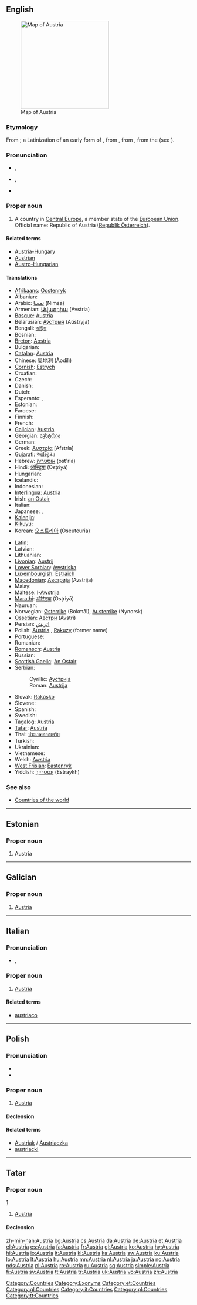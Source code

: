 {{wikipedia}}
==English==
[[Image:Au-map.png|thumb|right|240px|Map of Austria]]

===Etymology===
From {{etyl|la}} {{term|Austria|lang=la}}; a Latinization of an early form of {{etyl|de}} {{term|Österreich|lang=de||eastern empire}}, from {{etyl|goh}} {{term|ostar||eastern|lang=goh}}, from {{proto|Germanic|austra}}, from the {{proto|Indo-European|aus-|to shine}} (see {{term|dawn}}).

===Pronunciation===
* {{a|UK}} {{IPA|/ˈɒs.tɹi.ə/|/ˈɔː.stɹi.ə/}}, {{SAMPA|/"Qs.tri.@/|/"O:.stri.@/}}
* {{a|US}} {{IPA|/ˈɑs.tɹi.ə/|/ˈɔː.stɹi.ə/}}, {{SAMPA|/"As.tri.@/|/"O:.stri.@/}}
* {{audio|en-us-Austria.ogg|Audio (US)}}

===Proper noun===
{{en-proper noun}}

# A country in [[Central Europe]], a member state of the [[European Union]]. Official name: Republic of Austria ([[Republik Österreich]]).

====Related terms====
* [[Austria-Hungary]]
* [[Austrian]]
* [[Austro-Hungarian]]

====Translations====
{{trans-top|Austria}}
* [[Afrikaans]]: [[Oostenryk]]
* Albanian: {{t+|sq|Austria|xs=Albanian}}
* Arabic: [[نمسا]] (Nimsā)
* Armenian: [[Ավստրիա]] (Avstria)
* [[Basque]]: [[#Basque|Austria]]
* Belarusian: [[Аўстрыя]] (Aŭstryja)
* Bengali: [[অস্ট্রিয়া]]
* Bosnian: {{t-|bs|Austrija|f}}
* [[Breton]]: [[Aostria]]
* Bulgarian: {{t+|bg|Австрия|f|tr=Avstrija|sc=Cyrl}}
* [[Catalan]]: [[Àustria]]
* Chinese: [[奥地利]] (Àodìlì)
* [[Cornish]]: [[Estrych]]
* Croatian: {{t+|hr|Austrija|f|alt=Àustrija}}
* Czech: {{t+|cs|Rakousko|n}}
* Danish: {{t+|da|Østrig}}
* Dutch: {{t+|nl|Oostenrijk|n}}
* Esperanto: {{t-|eo|Aŭstrio|xs=Esperanto}}, {{t-|eo|Aŭstrujo|xs=Esperanto}}
* Estonian: {{t+|et|Austria}}
* Faroese: {{t-|fo|Eysturríki|xs=Faroese}}
* Finnish: {{t+|fi|Itävalta}}
* French: {{t+|fr|Autriche|f}}
* [[Galician]]: [[#Galician|Austria]]
* Georgian: [[ავსტრია]]
* German: {{t+|de|Österreich|n}}
* Greek: [[Αυστρία]] [Afstría] {{f}}
* [[Gujarati]]: [[ઓસ્ટ્રિયા]]
* Hebrew: [[אוסטריה]] (ost'ria)
* Hindi: [[ऑस्ट्रिया]] (Osṭriyā)
* Hungarian: {{t+|hu|Ausztria}}
* Icelandic: {{t+|is|Austurríki}}
* Indonesian: {{t-|id|Austria|xs=Indonesian}}
* [[Interlingua]]: [[#Interlingua|Austria]]
* Irish: [[an Ostair]] {{f}}
* Italian: {{t+|it|Austria|f}}
* Japanese: {{t+|ja|オーストリア|tr=Ōsutoria|sc=Jpan}}, {{t+|ja|墺太利|sc=Jpan}}
* [[Kalenjin]]: {{tø|kln|Austria}}
* [[Kikuyu]]: {{tø|ki|Austria}}
* Korean: [[오스트리아]] (Oseuteuria)
{{trans-mid}}
* Latin: {{t-|la|Austria}}
* Latvian: {{t+|lv|Austrija|xs=Latvian}}
* Lithuanian: {{t+|lt|Austrija|xs=Lithuanian}}
* [[Livonian]]: [[Austrij]]
* [[Lower Sorbian]]: [[Awstriska]]
* [[Luxembourgish]]: [[Éstraich]]
* [[Macedonian]]: [[Австрија]] (Avstrija)
* Malay: {{t-|ms|Austria|xs=Malay}}
* Maltese: l-[[Awstrija]]
* [[Marathi]]: [[ऑस्ट्रिया]] (Osṭriyā)
* Nauruan: {{t-|na|Austria|xs=Nauruan}}
* Norwegian: [[Østerrike]] (Bokmål), [[Austerrike]] (Nynorsk)
* [[Ossetian]]: [[Австри]] (Avstri)
* Persian: [[اتریش]]
* Polish: [[#Polish|Austria]] {{f}}, [[Rakuzy]] (former name)
* Portuguese: {{t+|pt|Áustria|f}}
* Romanian: {{t+|ro|Austria|f}}
* [[Romansch]]: [[#Romansh|Austria]]
* Russian: {{t+|ru|Австрия|f|tr=Avstrija|sc=Cyrl}}
* [[Scottish Gaelic]]: [[An Ostair]]
* Serbian:
*: Cyrillic: [[Аустрија]] {{f}}
*: Roman: [[Austrija]] {{f}}
* Slovak: [[Rakúsko]] {{n}}
* Slovene: {{t+|sl|Avstrija|f}}
* Spanish: {{t+|es|Austria|f}}
* Swedish: {{t+|sv|Österrike}}
* [[Tagalog]]: [[#Tagalog|Austria]]
* [[Tatar]]: [[Austria#Tatar|Austria]]
* Thai: [[ประเทศออสเตรีย]]
* Turkish: {{t+|tr|Avusturya}}
* Ukrainian: {{t+|uk|Австрія|f|tr=Avstrija|sc=Cyrl|xs=Ukrainian}}
* Vietnamese: {{t+|vi|Áo|xs=Vietnamese}}
* Welsh: [[Awstria]] {{f}}
* [[West Frisian]]: [[Eastenryk]]
* Yiddish: [[עסטרײַך]] (Estraykh)
{{trans-bottom}}

===See also===
* [[Appendix:Countries of the world|Countries of the world]]

[[Category:Countries]]
[[Category:Exonyms]]

----

==Estonian==

===Proper noun===
{{infl|et|proper noun}}

# Austria

[[Category:et:Countries]]

----

==Galician==

===Proper noun===
{{gl-proper noun|f}}

# [[#English|Austria]]

[[Category:gl:Countries]]

----

==Italian==
{{wikipedia|lang=it}}

===Pronunciation===
* {{IPA|/ˈaustrja/|lang=it}}, {{SAMPA|/"austrja/|lang=it}}

===Proper noun===
{{infl|it|proper noun|g=f}}

# [[#English|Austria]]

====Related terms====
* [[austriaco]]

[[Category:it:Countries]]

----

==Polish==

===Pronunciation===
* {{IPA|/ˈawstrja/|lang=pl}}
* {{audio|Pl-Austria.ogg|Audio}}

===Proper noun===
{{infl|pl|proper noun|g=f}}

# [[#English|Austria]]

====Declension====
{{pl-decl-noun-sing
|Austria
|Austrii
|Austrii
|Austrię
|Austrią
|Austrii
|Austrio
}}

====Related terms====
* [[Austriak]] / [[Austriaczka]]
* [[austriacki]]

[[Category:pl:Countries]]

----

==Tatar==

===Proper noun===
{{infl|tt|proper noun}} [http://www.azatliq.org/news/diaspora/tb/archives/2005/09/08.asp]

# [[Austria#English|Austria]]

====Declension====
{{tt-latin-noun|nıñ|ga|nı|da|dan}}

[[Category:tt:Countries]]

[[zh-min-nan:Austria]]
[[bg:Austria]]
[[cs:Austria]]
[[da:Austria]]
[[de:Austria]]
[[et:Austria]]
[[el:Austria]]
[[es:Austria]]
[[fa:Austria]]
[[fr:Austria]]
[[gl:Austria]]
[[ko:Austria]]
[[hy:Austria]]
[[hi:Austria]]
[[io:Austria]]
[[it:Austria]]
[[kl:Austria]]
[[ka:Austria]]
[[sw:Austria]]
[[ku:Austria]]
[[lo:Austria]]
[[lt:Austria]]
[[hu:Austria]]
[[mn:Austria]]
[[nl:Austria]]
[[ja:Austria]]
[[no:Austria]]
[[nds:Austria]]
[[pl:Austria]]
[[ro:Austria]]
[[ru:Austria]]
[[sq:Austria]]
[[simple:Austria]]
[[fi:Austria]]
[[sv:Austria]]
[[tt:Austria]]
[[tr:Austria]]
[[uk:Austria]]
[[vo:Austria]]
[[zh:Austria]]